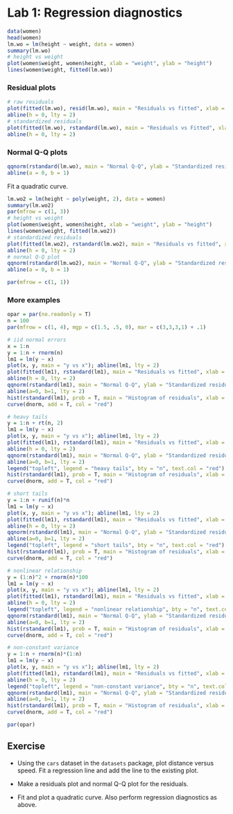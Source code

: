 Lab 1: Regression diagnostics
========================================================
```r
data(women)
head(women)
lm.wo = lm(height ~ weight, data = women)
summary(lm.wo)
# height vs weight
plot(women$weight, women$height, xlab = "weight", ylab = "height")
lines(women$weight, fitted(lm.wo))
```
### Residual plots
```r
# raw residuals
plot(fitted(lm.wo), resid(lm.wo), main = "Residuals vs fitted", xlab = "Fitted values", ylab = "Residuals")
abline(h = 0, lty = 2)
# standardized residuals
plot(fitted(lm.wo), rstandard(lm.wo), main = "Residuals vs Fitted", xlab = "Fitted values", ylab = "Standardized residuals")
abline(h = 0, lty = 2)
```
### Normal Q-Q plots
```r
qqnorm(rstandard(lm.wo), main = "Normal Q-Q", ylab = "Standardized residuals")
abline(a = 0, b = 1)
```
Fit a quadratic curve. 
```r
lm.wo2 = lm(height ~ poly(weight, 2), data = women)
summary(lm.wo2)
par(mfrow = c(1, 3))
# height vs weight
plot(women$weight, women$height, xlab = "weight", ylab = "height")
lines(women$weight, fitted(lm.wo2))
# standardized residuals
plot(fitted(lm.wo2), rstandard(lm.wo2), main = "Residuals vs fitted", xlab = "Fitted values", ylab = "Standardized residuals")
abline(h = 0, lty = 2)
# normal Q-Q plot
qqnorm(rstandard(lm.wo2), main = "Normal Q-Q", ylab = "Standardized residuals")
abline(a = 0, b = 1)
```
```r
par(mfrow = c(1, 1))
```
### More examples
```r
opar = par(no.readonly = T)
n = 100
par(mfrow = c(1, 4), mgp = c(1.5, .5, 0), mar = c(3,3,3,1) + .1)

# iid normal errors
x = 1:n
y = 1:n + rnorm(n)
lm1 = lm(y ~ x)
plot(x, y, main = "y vs x"); abline(lm1, lty = 2)
plot(fitted(lm1), rstandard(lm1), main = "Residuals vs fitted", xlab = "Fitted values", ylab = "Standardized residuals")
abline(h = 0, lty = 2)
qqnorm(rstandard(lm1), main = "Normal Q-Q", ylab = "Standardized residuals")
abline(a=0, b=1, lty = 2)
hist(rstandard(lm1), prob = T, main = "Histogram of residuals", xlab = "Standardized residuals")
curve(dnorm, add = T, col = "red")

# heavy tails
y = 1:n + rt(n, 2)
lm1 = lm(y ~ x)
plot(x, y, main = "y vs x"); abline(lm1, lty = 2)
plot(fitted(lm1), rstandard(lm1), main = "Residuals vs fitted", xlab = "Fitted values", ylab = "Standardized residuals")
abline(h = 0, lty = 2)
qqnorm(rstandard(lm1), main = "Normal Q-Q", ylab = "Standardized residuals")
abline(a=0, b=1, lty = 2)
legend("topleft", legend = "heavy tails", bty = "n", text.col = "red")
hist(rstandard(lm1), prob = T, main = "Histogram of residuals", xlab = "Standardized residuals")
curve(dnorm, add = T, col = "red")

# short tails
y = 1:n + runif(n)*n
lm1 = lm(y ~ x)
plot(x, y, main = "y vs x"); abline(lm1, lty = 2)
plot(fitted(lm1), rstandard(lm1), main = "Residuals vs fitted", xlab = "Fitted values", ylab = "Standardized residuals")
abline(h = 0, lty = 2)
qqnorm(rstandard(lm1), main = "Normal Q-Q", ylab = "Standardized residuals")
abline(a=0, b=1, lty = 2)
legend("topleft", legend = "short tails", bty = "n", text.col = "red")
hist(rstandard(lm1), prob = T, main = "Histogram of residuals", xlab = "Standardized residuals")
curve(dnorm, add = T, col = "red")

# nonlinear relationship
y = (1:n)^2 + rnorm(n)*100
lm1 = lm(y ~ x)
plot(x, y, main = "y vs x"); abline(lm1, lty = 2)
plot(fitted(lm1), rstandard(lm1), main = "Residuals vs fitted", xlab = "Fitted values", ylab = "Standardized residuals")
abline(h = 0, lty = 2)
legend("topleft", legend = "nonlinear relationship", bty = "n", text.col = "red")
qqnorm(rstandard(lm1), main = "Normal Q-Q", ylab = "Standardized residuals")
abline(a=0, b=1, lty = 2)
hist(rstandard(lm1), prob = T, main = "Histogram of residuals", xlab = "Standardized residuals")
curve(dnorm, add = T, col = "red")

# non-constant variance
y = 1:n + rnorm(n)*(1:n)
lm1 = lm(y ~ x)
plot(x, y, main = "y vs x"); abline(lm1, lty = 2)
plot(fitted(lm1), rstandard(lm1), main = "Residuals vs fitted", xlab = "Fitted values", ylab = "Standardized residuals")
abline(h = 0, lty = 2)
legend("topleft", legend = "non-constant variance", bty = "n", text.col = "red")
qqnorm(rstandard(lm1), main = "Normal Q-Q", ylab = "Standardized residuals")
abline(a=0, b=1, lty = 2)
hist(rstandard(lm1), prob = T, main = "Histogram of residuals", xlab = "Standardized residuals")
curve(dnorm, add = T, col = "red")

par(opar)
```

Exercise
--------------------------------------------------------
* Using the `cars` dataset in the `datasets` package, plot distance versus speed. Fit
a regression line and add the line to the existing plot. 

* Make a residuals plot and normal Q-Q plot for the residuals. 

* Fit and plot a quadratic curve. Also perform regression diagnostics as above. 

